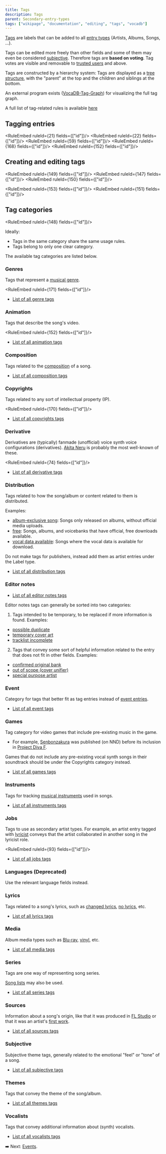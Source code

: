---
title: Tags
description: Tags
parent: Secondary-entry-types
tags: ["wikipage", "documentation", "editing", "tags", "vocadb"]
---


[Tags](https://vocadb.net/Tag) are labels that can be added to all [entry types](/docs/other-guidelines/entry-types) (Artists, Albums, Songs, ...).

Tags can be edited more freely than other fields and some of them may even be considered [subjective](https://vocadb.net/T/3054). Therefore tags are **based on voting**. Tag votes are visible and removable to [trusted users](/docs/documentation/user-groups#trusted-user) and above. 

Tags are constructed by a hierarchy system: Tags are displayed as a [tree structure](https://en.wikipedia.org/wiki/Tree_structure), with the "parent" at the top and the children and siblings at the bottom.

An external program exists ([VocaDB-Tag-Graph](https://github.com/Shiroizu/VocaDB-Tag-Graph)) for visualizing the full tag graph.

A full list of tag-related rules is available [here](/rules/tags)

## Tagging entries

<RuleEmbed ruleId={21} fields={["id"]}/>
<RuleEmbed ruleId={22} fields={["id"]}/>
<RuleEmbed ruleId={59} fields={["id"]}/>
<RuleEmbed ruleId={168} fields={["id"]}/>
<RuleEmbed ruleId={152} fields={["id"]}/>

## Creating and editing tags

<RuleEmbed ruleId={149} fields={["id"]}/>
<RuleEmbed ruleId={147} fields={["id"]}/>
<RuleEmbed ruleId={150} fields={["id"]}/>

<RuleEmbed ruleId={153} fields={["id"]}/>
<RuleEmbed ruleId={151} fields={["id"]}/>

## Tag categories

<RuleEmbed ruleId={148} fields={["id"]}/>

Ideally:

- Tags in the same category share the same usage rules.
- Tags belong to only one clear category.

The available tag categories are listed below.

### Genres

Tags that represent a [musical genre](https://en.wikipedia.org/wiki/Music_genre).

<RuleEmbed ruleId={171} fields={["id"]}/>

- [List of all genre tags](https://vocadb.net/Search?searchType=Tag&categoryName=Genres&sort=UsageCount)

### Animation

Tags that describe the song's video. 

<RuleEmbed ruleId={152} fields={["id"]}/>

- [List of all animation tags](https://vocadb.net/Search?searchType=Tag&categoryName=Animation&sort=UsageCount)

### Composition

Tags related to the [composition](https://en.wikipedia.org/wiki/Musical_composition) of a song.

- [List of all composition tags](https://vocadb.net/Search?searchType=Tag&categoryName=composition&sort=UsageCount)

### Copyrights

Tags related to any sort of intellectual property (IP).

<RuleEmbed ruleId={170} fields={["id"]}/>

- [List of all copyrights tags](https://vocadb.net/Search?searchType=Tag&categoryName=copyrights&sort=UsageCount)

### Derivative 

Derivatives are (typically) fanmade (unofficial) voice synth voice configurations (derivatives).
[Akita Neru](https://vocadb.net/T/7204/akita-neru) is probably the most well-known of these.

<RuleEmbed ruleId={74} fields={["id"]}/>

- [List of all derivative tags](https://vocadb.net/Search?searchType=Tag&categoryName=derivative&sort=UsageCount)

### Distribution

Tags related to how the song/album or content related to them is distributed.

Examples:

- [album-exclusive song](https://vocadb.net/T/9870/album-exclusive-song): Songs only released on albums, without official media uploads.
- [free](https://vocadb.net/T/160): Songs, albums, and voicebanks that have official, free downloads available. 
- [vocal data available](https://vocadb.net/T/6326/vocal-data-available): Songs where the vocal data is available for download.

Do not make tags for publishers, instead add them as artist entries under the Label type.

- [List of all distribution tags](https://vocadb.net/Search?searchType=Tag&categoryName=distribution&sort=UsageCount)

### Editor notes

- [List of all editor notes tags](https://vocadb.net/Search?searchType=Tag&categoryName=Editor%20notes&sort=UsageCount)

Editor notes tags can generally be sorted into two categories:

1) Tags intended to be temporary, to be replaced if more information is found. Examples: 
- [possible duplicate](https://vocadb.net/T/344)
- [temporary cover art](https://vocadb.net/T/429)
- [tracklist incomplete](https://vocadb.net/T/432)

2) Tags that convey some sort of helpful information related to the entry that does not fit in other fields. Examples:
- [confirmed original bank](https://vocadb.net/T/9786) 
- [out of scope (cover unifier)](https://vocadb.net/T/6751)
- [special purpose artist](https://vocadb.net/T/2870)

### Event

Category for tags that better fit as tag entries instead of [event entries](/docs/secondary-entry-types/events).

- [List of all event tags](https://vocadb.net/Search?searchType=Tag&categoryName=event&sort=UsageCount)

### Games

Tag category for video games that include pre-existing music in the game. 

- For example, [Senbonzakura](https://vocadb.net/S/8394) was published (on NND) before its inclusion in [Project Diva F](https://vocadb.net/T/358).

Games that do not include any pre-existing vocal synth songs in their soundtrack should be under the Copyrights category instead.

- [List of all games tags](https://vocadb.net/Search?searchType=Tag&categoryName=games&sort=UsageCount)

### Instruments

Tags for tracking [musical instruments](https://en.wikipedia.org/wiki/Musical_instrument) used in songs.

- [List of all instruments tags](https://vocadb.net/Search?searchType=Tag&categoryName=instruments&sort=UsageCount)

### Jobs

Tags to use as secondary artist types. For example, an artist entry tagged with [lyricist](https://vocadb.net/T/246) conveys that the artist collaborated in another song in the lyricist role.

<RuleEmbed ruleId={93} fields={["id"]}/>

- [List of all jobs tags](https://vocadb.net/Search?searchType=Tag&categoryName=jobs&sort=UsageCount)

### Languages (Deprecated)

Use the relevant language fields instead.

### Lyrics

Tags related to a song's lyrics, such as [changed lyrics](https://vocadb.net/T/2866/changed-lyrics), [no lyrics](https://vocadb.net/T/310/no-lyrics), etc.

- [List of all lyrics tags](https://vocadb.net/Search?searchType=Tag&categoryName=lyrics&sort=UsageCount)

### Media

Album media types such as [Blu-ray](https://vocadb.net/T/42/blu-ray), [vinyl](https://vocadb.net/T/3375/vinyl), etc.

- [List of all media tags](https://vocadb.net/Search?searchType=Tag&categoryName=media&sort=UsageCount)

### Series

Tags are one way of representing song series.

[Song lists](/docs/secondary-entry-types/song-lists#song-lists-vs-tags) may also be used.

- [List of all series tags](https://vocadb.net/Search?searchType=Tag&categoryName=series&sort=UsageCount)

### Sources

Information about a song's origin, like that it was produced in [FL Studio](https://vocadb.net/T/3257/fl-studio) or that it was an artist's [first work](https://vocadb.net/T/158).

- [List of all sources tags](https://vocadb.net/Search?searchType=Tag&categoryName=sources&sort=UsageCount)

### Subjective

Subjective theme tags, generally related to the emotional "feel" or "tone" of a song.

- [List of all subjective tags](https://vocadb.net/Search?searchType=Tag&categoryName=subjective&sort=UsageCount)

### Themes

Tags that convey the theme of the song/album.

- [List of all themes tags](https://vocadb.net/Search?searchType=Tag&categoryName=themes&sort=UsageCount)

### Vocalists

Tags that convey additional information about (synth) vocalists.

- [List of all vocalists tags](https://vocadb.net/Search?searchType=Tag&categoryName=vocalists&sort=UsageCount)

➡️ Next: [Events](/docs/secondary-entry-types/events).